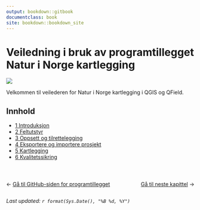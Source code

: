 ```yaml
---
output: bookdown::gitbook
documentclass: book
site: bookdown::bookdown_site
---
```


# Veiledning i bruk av programtillegget Natur i Norge kartlegging {#forside .unnumbered}

![](images/nin_toolbar_icon.png)

Velkommen til veilederen for Natur i Norge kartlegging i QGIS og QField.

## Innhold {.unnumbered}

-   [1 Introduksjon](#introduksjon)\
-   [2 Feltutstyr](#feltutstyr)\
-   [3 Oppsett og tilrettelegging](#oppsett-og-tilrettelegging)\
-   [4 Eksportere og importere prosjekt](#eksportere-prosjekt)\
-   [5 Kartlegging](#kartlegging)\
-   [6 Kvalitetssikring](#kvalitetssikring)

::: {style="display: flex; justify-content: space-between; margin-top: 3em;"}
<div>

← <a href="https://github.com/geco-nhm/nin-qgis-plugin">Gå til GitHub-siden for programtillegget</a>

</div>

<div>

<a href="introduksjon.html">Gå til neste kapittel</a> →

</div>
:::


*Last updated: `r format(Sys.Date(), "%B %d, %Y")`*